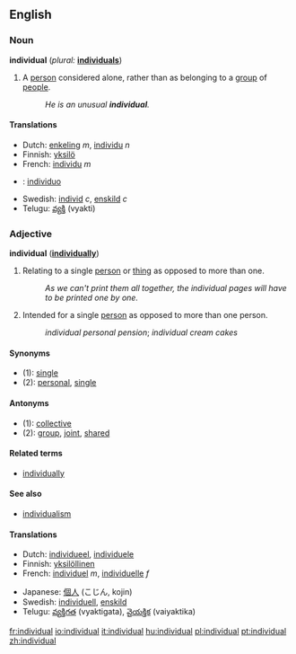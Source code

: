 ==English==

{{rank|silent|takes|honour|806|individual|girls|wall|cry}}

===Noun===
'''individual'''  (''plural:'' '''[[individuals]]''')
# A [[person]] considered alone, rather than as belonging to a [[group]] of [[people]].
#:''He is an unusual '''individual'''.''

====Translations====
{{top}}
*Dutch: [[enkeling]] ''m'', [[individu]] ''n''
*Finnish: [[yksilö]]
*French: [[individu]] ''m''
* {{io}} : [[individuo]]
{{mid}}
*Swedish: [[individ]] ''c'', [[enskild]] ''c''
*Telugu: [[వ్యక్తి]] (vyakti)
{{bottom}}

===Adjective===
'''individual'''   ('''[[individually]]''')
# Relating to a single [[person]] or [[thing]] as opposed to more than one.
#:''As we can't print them all together, the individual pages will have to be printed one by one.''
# Intended for a single [[person]] as opposed to more than one person.
#:''individual personal pension''; ''individual cream cakes''

====Synonyms====
*(1): [[single]]
*(2): [[personal]], [[single]]

====Antonyms====
*(1): [[collective]]
*(2): [[group]], [[joint]], [[shared]]

====Related terms====
*[[individually]]

====See also====
*[[individualism]]

==== Translations ====
{{top}}
*Dutch: [[individueel]], [[individuele]]
*Finnish: [[yksilöllinen]]
*French: [[individuel]] ''m'', [[individuelle]] ''f''
{{mid}}
*Japanese: [[個人]] (こじん, kojin)
*Swedish: [[individuell]], [[enskild]]
*Telugu: [[వ్యక్తిగత]] (vyaktigata), [[వైయక్తిక]] (vaiyaktika)
{{bottom}}

[[fr:individual]]
[[io:individual]]
[[it:individual]]
[[hu:individual]]
[[pl:individual]]
[[pt:individual]]
[[zh:individual]]